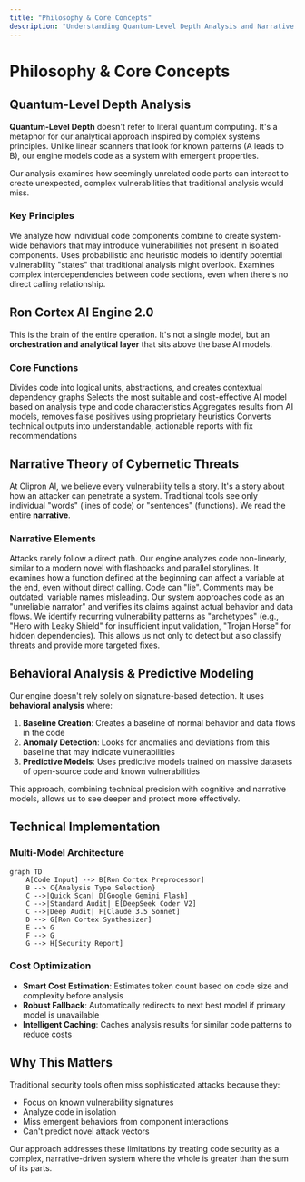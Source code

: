 ```yaml
---
title: "Philosophy & Core Concepts"
description: "Understanding Quantum-Level Depth Analysis and Narrative Threat Theory"
---
```


# Philosophy & Core Concepts

## Quantum-Level Depth Analysis

**Quantum-Level Depth** doesn't refer to literal quantum computing. It's a metaphor for our analytical approach inspired by complex systems principles. Unlike linear scanners that look for known patterns (A leads to B), our engine models code as a system with emergent properties.

<Info>
  Our analysis examines how seemingly unrelated code parts can interact to create unexpected, complex vulnerabilities that traditional analysis would miss.
</Info>

### Key Principles

<AccordionGroup>
  <Accordion title="Emergent Properties Analysis">
    We analyze how individual code components combine to create system-wide behaviors that may introduce vulnerabilities not present in isolated components.
  </Accordion>
  
  <Accordion title="Probabilistic Modeling">
    Uses probabilistic and heuristic models to identify potential vulnerability "states" that traditional analysis might overlook.
  </Accordion>
  
  <Accordion title="Non-Linear Code Relationships">
    Examines complex interdependencies between code sections, even when there's no direct calling relationship.
  </Accordion>
</AccordionGroup>

## Ron Cortex AI Engine 2.0

This is the brain of the entire operation. It's not a single model, but an **orchestration and analytical layer** that sits above the base AI models.

### Core Functions

<CardGroup cols={2}>
  <Card title="Code Preprocessing" icon="gear">
    Divides code into logical units, abstractions, and creates contextual dependency graphs
  </Card>
  <Card title="Intelligent Routing" icon="route">
    Selects the most suitable and cost-effective AI model based on analysis type and code characteristics
  </Card>
  <Card title="Synthesis & Scoring" icon="calculator">
    Aggregates results from AI models, removes false positives using proprietary heuristics
  </Card>
  <Card title="Report Generation" icon="document-text">
    Converts technical outputs into understandable, actionable reports with fix recommendations
  </Card>
</CardGroup>

## Narrative Theory of Cybernetic Threats

At Clipron AI, we believe every vulnerability tells a story. It's a story about how an attacker can penetrate a system. Traditional tools see only individual "words" (lines of code) or "sentences" (functions). We read the entire **narrative**.

### Narrative Elements

<Tabs>
  <Tab title="Non-Linear Storytelling">
    Attacks rarely follow a direct path. Our engine analyzes code non-linearly, similar to a modern novel with flashbacks and parallel storylines. It examines how a function defined at the beginning can affect a variable at the end, even without direct calling.
  </Tab>
  
  <Tab title="Unreliable Narrator">
    Code can "lie". Comments may be outdated, variable names misleading. Our system approaches code as an "unreliable narrator" and verifies its claims against actual behavior and data flows.
  </Tab>
  
  <Tab title="Threat Archetypes">
    We identify recurring vulnerability patterns as "archetypes" (e.g., "Hero with Leaky Shield" for insufficient input validation, "Trojan Horse" for hidden dependencies). This allows us not only to detect but also classify threats and provide more targeted fixes.
  </Tab>
</Tabs>

## Behavioral Analysis & Predictive Modeling

Our engine doesn't rely solely on signature-based detection. It uses **behavioral analysis** where:

1. **Baseline Creation**: Creates a baseline of normal behavior and data flows in the code
2. **Anomaly Detection**: Looks for anomalies and deviations from this baseline that may indicate vulnerabilities
3. **Predictive Models**: Uses predictive models trained on massive datasets of open-source code and known vulnerabilities

<Warning>
  This approach, combining technical precision with cognitive and narrative models, allows us to see deeper and protect more effectively.
</Warning>

## Technical Implementation

### Multi-Model Architecture

```mermaid
graph TD
    A[Code Input] --> B[Ron Cortex Preprocessor]
    B --> C{Analysis Type Selection}
    C -->|Quick Scan| D[Google Gemini Flash]
    C -->|Standard Audit| E[DeepSeek Coder V2]
    C -->|Deep Audit| F[Claude 3.5 Sonnet]
    D --> G[Ron Cortex Synthesizer]
    E --> G
    F --> G
    G --> H[Security Report]
```

### Cost Optimization

- **Smart Cost Estimation**: Estimates token count based on code size and complexity before analysis
- **Robust Fallback**: Automatically redirects to next best model if primary model is unavailable
- **Intelligent Caching**: Caches analysis results for similar code patterns to reduce costs

## Why This Matters

Traditional security tools often miss sophisticated attacks because they:
- Focus on known vulnerability signatures
- Analyze code in isolation
- Miss emergent behaviors from component interactions
- Can't predict novel attack vectors

Our approach addresses these limitations by treating code security as a complex, narrative-driven system where the whole is greater than the sum of its parts.
